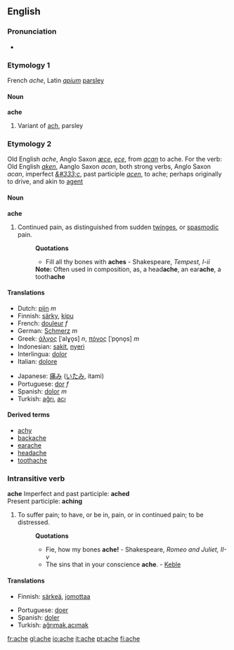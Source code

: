 ==English==

===Pronunciation===
*{{audio|en-us-ache.ogg|Audio (US)}}

===Etymology 1===
French ''ache'', Latin ''[[apium]]'' [[parsley]]

====Noun====
'''ache'''
#Variant of [[ach]], parsley

===Etymology 2===
Old English ''ache'', Anglo Saxon ''[[æce]]'', ''[[ece]]'', from ''[[acan]]'' to ache. For the verb: Old English ''[[aken]]'', Aanglo Saxon ''acan'', both strong verbs, Anglo Saxon ''acan'', imperfect ''[[&#333;c]]'', past participle ''[[acen]]'', to ache; perhaps originally to drive, and akin to [[agent]]

====Noun====
'''ache'''
#Continued pain, as distinguished from sudden [[twinges]], or [[spasmodic]] pain.
#:'''Quotations'''
#:*Fill all thy bones with '''aches''' - Shakespeare, ''Tempest, I-ii''
#:'''Note:''' Often used in composition, as, a head'''ache''', an ear'''ache''', a tooth'''ache'''

====Translations====
{{top}}
*Dutch: [[pijn]] ''m''
*Finnish: [[särky]], [[kipu]]
*French: [[douleur]] ''f''
*German: [[Schmerz]] ''m''
*Greek: [[άλγος]] [ˈalɣo̞s] ''n'', [[πόνος]] [ˈpo̞no̞s] ''m''
*Indonesian: [[sakit]], [[nyeri]]
*Interlingua: [[dolor]]
*Italian: [[dolore]]
{{mid}}
*Japanese: [[痛み]] ([[いたみ]], itami)
*Portuguese: [[dor]] ''f''
*Spanish: [[dolor]] ''m''
*Turkish: [[ağrı]], [[acı]]
{{bottom}}

==== Derived terms ====
* [[achy]]
* [[backache]]
* [[earache]]
* [[headache]]
* [[toothache]]

===Intransitive verb===
'''ache'''
Imperfect and past participle: '''ached'''<br>
Present participle: '''aching'''
#To suffer pain; to have, or be in, pain, or in continued pain; to be distressed.
#:'''Quotations'''
#:*Fie, how my bones '''ache!''' - Shakespeare, ''Romeo and Juliet, II-v''
#:*The sins that in your conscience '''ache'''. - [[Keble]]

==== Translations ====
{{top}}
*Finnish: [[särkeä]], [[jomottaa]]
{{mid}}
*Portuguese: [[doer]]
*Spanish: [[doler]]
*Turkish: [[ağrımak]],[[acımak]]
{{bottom}}

[[fr:ache]]
[[gl:ache]]
[[io:ache]]
[[it:ache]]
[[pt:ache]]
[[fi:ache]]